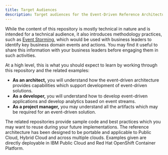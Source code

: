 ```yaml
---
title: Target Audiences
description: Target audiences for the Event-Driven Reference Architecture.
---
```


While the content of this repository is mostly technical in nature and is intended for a technical audience, it also introduces methodology practices, such as [Event Storming](/methodology/event-storming/), which would be used with business leaders to identify key business domain events and actions. You may find it useful to share this information with your business leaders before engaging them in such activities.

At a high level, this is what you should expect to learn by working through this repository and the related examples:

* **As an architect,** you will understand how the event-driven architecture provides capabilities which support development of event-driven solutions.
* **As a developer,** you will understand how to develop event-driven applications and develop analytics based on event streams.
* **As a project manager,** you may understand all the artifacts which may be required for an event-driven solution.

The related repositories provide sample code and best practices  which you may want to reuse during your future implementations. The reference architecture has been designed to be portable and applicable to Public Cloud, Hybrid Cloud and across multiple clouds. Examples given are directly deployable in IBM Public Cloud and Red Hat OpenShift Container Platform.
